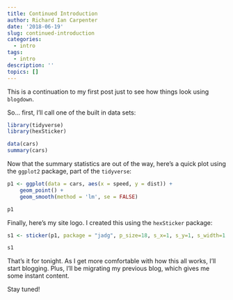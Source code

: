 ```yaml
---
title: Continued Introduction
author: Richard Ian Carpenter
date: '2018-06-19'
slug: continued-introduction
categories:
  - intro
tags:
  - intro
description: ''
topics: []
---
```


This is a continuation to my first post just to see how things look using `blogdown`.

So... first, I'll call one of the built in data sets:
```r
library(tidyverse)
library(hexSticker)

data(cars)
summary(cars)
```

Now that the summary statistics are out of the way, here's a quick plot using the `ggplot2` package, part of the `tidyverse`:
```r
p1 <- ggplot(data = cars, aes(x = speed, y = dist)) +
    geom_point() +
    geom_smooth(method = 'lm', se = FALSE)

p1
```

Finally, here's my site logo.  I created this using the `hexSticker` package:
```r
s1 <- sticker(p1, package = "jadg", p_size=18, s_x=1, s_y=1, s_width=1.2, s_height=1, p_x = 1, p_y = 1.7, h_color = "white", h_fill = "black", url = "www.justadatageek.com", u_size = 6, u_color = "white")

s1
```

That's it for tonight.  As I get more comfortable with how this all works, I'll start blogging.  Plus, I'll be migrating my previous blog, which gives me some instant content.

Stay tuned!
